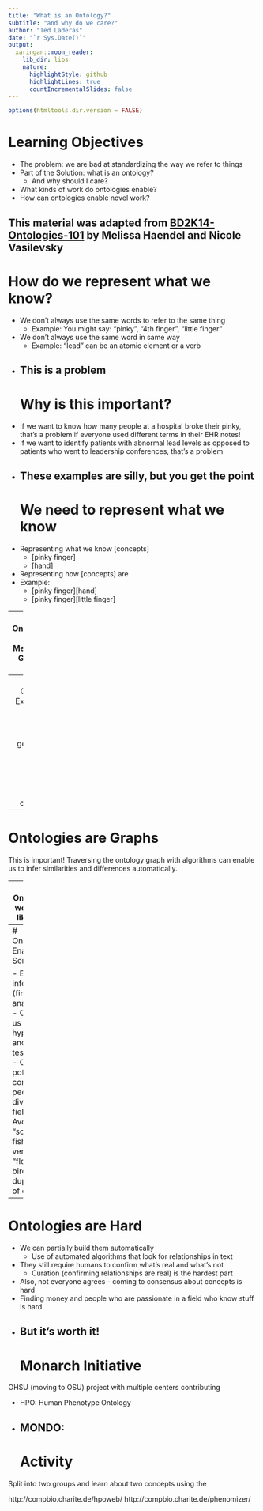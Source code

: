 ```yaml
---
title: "What is an Ontology?"
subtitle: "and why do we care?"
author: "Ted Laderas"
date: "`r Sys.Date()`"
output:
  xaringan::moon_reader:
    lib_dir: libs
    nature:
      highlightStyle: github
      highlightLines: true
      countIncrementalSlides: false
---
```

```r
options(htmltools.dir.version = FALSE)
```

# Learning Objectives

- The problem: we are bad at standardizing the way we refer to things
- Part of the Solution: what is an ontology?
    - And why should I care?
- What kinds of work do ontologies enable?
- How can ontologies enable novel work?

This material was adapted from [BD2K14-Ontologies-101](http://github.com/OHSUBD2K/BD2K-Ontologies-1010/) by Melissa Haendel and Nicole Vasilevsky
---
# How do we represent what we know?

- We don't always use the same words to refer to the same thing
    - Example: You might say: "pinky", "4th finger", "little finger"
- We don't always use the same word in same way
    - Example: "lead" can be an atomic element or a verb
- This is a problem
---
# Why is this important?

- If we want to know how many people at a hospital broke their pinky, that's a problem if everyone used different terms in their EHR notes!
- If we want to identify patients with abnormal lead levels as opposed to patients who went to leadership conferences, that's a problem
- These examples are silly, but you get the point
---
# We need to represent what we know

- Representing what we know [concepts] 
    - [pinky finger]
    - [hand]
- Representing how [concepts] are <related to each other>
- Example: 
    - [pinky finger]<is part of>[hand] 
    - [pinky finger]<is a synonym of>[little finger]

---
# Gene Ontologies: Bringing Meaning to Groups of Genes

- In analysis, we often identify sets of genes that are behaving differently in two or more conditions
- Gene sets can be large (50 or more), and just looking at the labels is confusing to biologists
- We use the Gene Ontologies to highlight commonalities and patterns of these gene sets
    - We have annotated genes with what we know
    
---
# Gene Ontology: Expression Modules

We can identify genes that behave similarly, but what do they have in common?
---
# Ontologies are Graphs

This is important! Traversing the ontology graph with algorithms can enable us to infer similarities and differences automatically.

---
# Ontologies work best like Lego

- Ontologies are glue and Lego
- They are even better when linked together
- They can actually help link data together
    - Connecting disease phenotypes in mice to real diseases in humans
    - Given a human disease, what are the analogous genes should we study in mice?
---
# Ontologies Enable Serendipity

- Enables inference (finding analogies)
- Can lead us to novel hypotheses and how to test them!
- Can potentially connect people in diverse fields
- Avoid the "school of fish" versus "flock of birds" duplication of effort
---
# Ontologies are Hard 

- We can partially build them automatically
    - Use of automated algorithms that look for relationships in text
- They still require humans to confirm what's real and what's not
    - Curation (confirming relationships are real) is the hardest part
- Also, not everyone agrees - coming to consensus about concepts is hard
- Finding money and people who are passionate in a field who know stuff is hard
- But it's worth it!
---
# Monarch Initiative 

OHSU (moving to OSU) project with multiple centers contributing

- HPO: Human Phenotype Ontology
- MONDO: 
---
# Activity

Split into two groups and learn about two concepts using the 

http://compbio.charite.de/hpoweb/
http://compbio.charite.de/phenomizer/ 